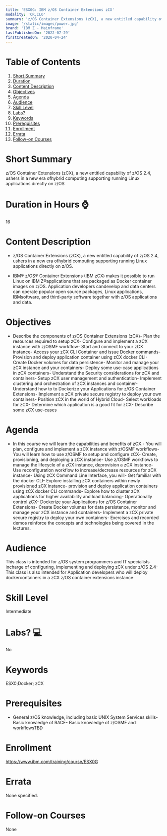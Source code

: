 ```yaml
---
title: 'ESX0G: IBM z/OS Container Extensions zCX'
modality: 'CR,ILO'
summary: 'z/OS Container Extensions (zCX), a new entitled capability of z/OS 2.4, ushers in a new era ofhybrid computing supporting running Linux applications directly on z/OS'
image: '/static/images/power.jpg'
brand: 'IBM Z - Mainframe'
lastPublishedOn: '2022-07-29'
firstCreatedOn: '2020-04-24'
---
```

# Table of Contents
1.  [Short Summary](#short-summary)
2.  [Duration](#duration-in-hours-)
3.  [Content Description](#content-description)
4.  [Objectives](#objectives)
5.  [Agenda](#agenda)
6.  [Audience](#audience)
7.  [Skill Level](#skill-level)
8.  [Labs?](#labs-)
9.  [Keywords](#keywords)
10. [Prerequisites](#prerequisites)
11. [Enrollment](#enrollment)
12. [Errata](#errata)
13. [Follow-on Courses](#follow-on-courses)

# Short Summary
z/OS Container Extensions (zCX), a new entitled capability of z/OS 2.4, ushers in a new era ofhybrid computing supporting running Linux applications directly on z/OS

# Duration in Hours ⌚
16

# Content Description
*  z/OS Container Extensions (zCX), a new entitled capability of z/OS 2.4, ushers in a new era ofhybrid computing supporting running Linux applications directly on z/OS. 

*  IBM® z/OS® Container Extensions (IBM zCX) makes it possible to run Linux on IBM Z®applications that are packaged as Docker container images on z/OS. Application developers candevelop and data centers can operate popular open source packages, Linux applications, IBMsoftware, and third-party software together with z/OS applications and data. 



# Objectives
- Describe the components of z/OS Container Extensions (zCX)- Plan the resources required to setup zCX- Configure and implement a zCX instance with z/OSMF workflow- Start and connect to your zCX instance- Access your zCX CLI Container and issue Docker commands- Provision and deploy application container using zCX docker CLI- Create Docker volumes for data persistence- Monitor and manage your zCX instance and your containers- Deploy some use-case applications in zCX containers- Understand the Security considerations for zCX and containers- Setup zCX user management and authentication- Implement clustering and orchestration of zCX instances and container- Understand how to to Dockerize your Applications for z/OS Container Extensions- Implement a zCX private secure registry to deploy your own containers- Position zCX in the world of Hybrid Cloud- Select workloads for zCX- Determine which application is a good fit for zCX- Describe some zCX use-cases



# Agenda
- In this course we will learn the capabilities and benefits of zCX.- You will plan, configure and implement a zCX instance with z/OSMF workflows- You will learn how to use z/OSMF to setup and configure zCX- Create, provisioning, and deploying a zCX instance- Use z/OSMF workflows to manage the lifecycle of a zCX instance, deprovision a zCX instance- Use reconfiguration workflow to increase/decrease resources for zCX instance- Using zCX Command Line Interface, you will- Get familiar with the docker CLI- Explore installing zCX containers within newly provisioned zCX instance- provision and deploy application containers using zCX docker CLI commands- Explore how to cluster zCX applications for higher availability and load balancing- Operationally control zCX- Dockerize your Applications for z/OS Container Extensions- Create Docker volumes for data persistence, monitor and manage your zCX instance and containers- Implement a zCX private secure registry to deploy your own containers- Exercises and recorded demos reinforce the concepts and technologies being covered in the lectures. 



# Audience
This class is intended for z/OS system programmers and IT specialists incharge of configuring, implementing and deploying zCX under z/OS 2.4- This class is also intended for Application developers who will deploy dockercontainers in a zCX z/OS container extensions instance



# Skill Level
Intermediate        

# Labs? 💻
No

# Keywords
ESX0;Docker; zCX

# Prerequisites
- General z/OS knowledge, including basic UNIX System Services skills- Basic knowledge of RACF- Basic knowledge of z/OSMF and workflowsTBD



# Enrollment
https://www.ibm.com/training/course/ESX0G

# Errata
None specified.

# Follow-on Courses
None

